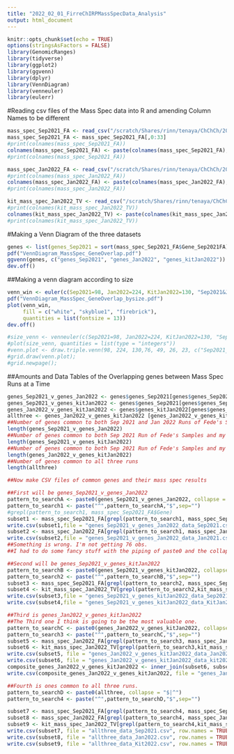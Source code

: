 ```yaml
---
title: "2022_02_01_FirreChIRPMassSpecData_Analysis"
output: html_document
---
```


```r
knitr::opts_chunk$set(echo = TRUE)
options(stringsAsFactors = FALSE)
library(GenomicRanges)
library(tidyverse)
library(ggplot2)
library(ggvenn)
library(dplyr)
library(VennDiagram)
library(venneuler)
library(eulerr)
```

#Reading csv files of the Mass Spec data into R and amending Column Names to be different
```r
mass_spec_Sep2021_FA <- read_csv("/scratch/Shares/rinn/tenaya/ChChCh/2022_02_01_FirreMassSpecData_Analysis/20210921_Fusion_FAriel_combined_protein_spc_FA.csv")
mass_spec_Sep2021_FA <- mass_spec_Sep2021_FA[,0:33]
#print(colnames(mass_spec_Sep2021_FA))
colnames(mass_spec_Sep2021_FA) <- paste(colnames(mass_spec_Sep2021_FA),"Sep2021FA",sep="_")
#print(colnames(mass_spec_Sep2021_FA))

mass_spec_Jan2022_FA <- read_csv("/scratch/Shares/rinn/tenaya/ChChCh/2022_02_01_FirreMassSpecData_Analysis/20220107_SCP_FAriel.csv")
#print(colnames(mass_spec_Jan2022_FA))
colnames(mass_spec_Jan2022_FA) <- paste(colnames(mass_spec_Jan2022_FA),"Jan2022FA",sep="_")
#print(colnames(mass_spec_Jan2022_FA))

kit_mass_spec_Jan2022_TV <- read_csv("/scratch/Shares/rinn/tenaya/ChChCh/2022_02_01_FirreMassSpecData_Analysis/2022_01_31_SCP_TVallery_combined_proteins.csv")
#print(colnames(kit_mass_spec_Jan2022_TV))
colnames(kit_mass_spec_Jan2022_TV) <- paste(colnames(kit_mass_spec_Jan2022_TV),"KitJan2022TV",sep="_")
#print(colnames(kit_mass_spec_Jan2022_TV))

```

#Making a Venn Diagram of the three datasets
```r
genes <- list(genes_Sep2021 = sort(mass_spec_Sep2021_FA$Gene_Sep2021FA), genes_Jan2022 = sort(mass_spec_Jan2022_FA$Gene_Jan2022FA), genes_kitJan2022= sort(kit_mass_spec_Jan2022_TV$Gene_KitJan2022TV))
pdf("VennDiagram_MassSpec_GeneOverlap.pdf")
ggvenn(genes, c("genes_Sep2021", "genes_Jan2022", "genes_kitJan2022"))
dev.off()
```

##Making a venn diagram according to size
```r
venn_win <- euler(c(Sep2021=98, Jan2022=224, KitJan2022=130, "Sep2021&Jan2022"=76, "Sep2021&KitJan2022"=26, "Jan2022&KitJan2022"=49,"Sep2021&Jan2022&KitJan2022"=23), shape = "ellipse")
pdf("VennDiagram_MassSpec_GeneOverlap_bysize.pdf")
plot(venn_win, 
     fill = c("white", "skyblue1", "firebrick"),
     quantities = list(fontsize = 13))
dev.off()

#size_venn <- venneuler(c(Sep2021=98, Jan2022=224, KitJan2022=130, "Sep2021&Jan2022"=76, "Sep2021&KitJan2022"=26, "Jan2022&KitJan2022"=49 ,"Sep2021&Jan2022&KitJan2022"=23))
#plot(size_venn, quantities = list(type = "integers"))
#venn.plot <- draw.triple.venn(98, 224, 130,76, 49, 26, 23, c("Sep2021_FA", "Jan2022_FA", "KitJan2022_TV"));
#grid.draw(venn.plot);
#grid.newpage();
```



##Amounts and Data Tables of the Overlapping genes between Mass Spec Runs at a Time
```r
genes_Sep2021_v_genes_Jan2022 <- genes$genes_Sep2021[genes$genes_Sep2021 %in% genes$genes_Jan2022]
genes_Sep2021_v_genes_kitJan2022 <- genes$genes_Sep2021[genes$genes_Sep2021 %in% genes$genes_kitJan2022]
genes_Jan2022_v_genes_kitJan2022 <- genes$genes_kitJan2022[genes$genes_kitJan2022 %in% genes$genes_Jan2022]
allthree <- genes_Jan2022_v_genes_kitJan2022 [genes_Jan2022_v_genes_kitJan2022 %in% genes_Sep2021_v_genes_Jan2022]
##Number of genes common to both Sep 2021 and Jan 2022 Runs of Fede's Samples
length(genes_Sep2021_v_genes_Jan2022)
##Number of genes common to both Sep 2021 Run of Fede's Samples and my Kit Sample
length(genes_Sep2021_v_genes_kitJan2022)
##Number of genes common to both Sep 2021 Run of Fede's Samples and my Kit Sample
length(genes_Jan2022_v_genes_kitJan2022)
##Number of genes common to all three runs
length(allthree)

##Now make CSV files of common genes and their mass spec results

##First will be genes_Sep2021_v_genes_Jan2022
pattern_to_searchA <- paste0(genes_Sep2021_v_genes_Jan2022, collapse = "$|^")
pattern_to_search1 <- paste("^",pattern_to_searchA,"$",sep="")
#grepl(pattern_to_search1, mass_spec_Sep2021_FA$Gene)
subset1 <- mass_spec_Sep2021_FA[grepl(pattern_to_search1, mass_spec_Sep2021_FA$Gene_Sep2021FA),]
write.csv(subset1,file = "genes_Sep2021_v_genes_Jan2022_data_Sep2021.csv", row.names=TRUE)
subset2 <- mass_spec_Jan2022_FA[grepl(pattern_to_search1, mass_spec_Jan2022_FA$Gene_Jan2022FA),]
write.csv(subset2,file = "genes_Sep2021_v_genes_Jan2022_data_Jan2021.csv", row.names=TRUE)
##Something is wrong. I'm not getting 76 obs. 
##I had to do some fancy stuff with the piping of paste0 and the collapse part. 

##Second will be genes_Sep2021_v_genes_kitJan2022
pattern_to_searchB <- paste0(genes_Sep2021_v_genes_kitJan2022, collapse = "$|^")
pattern_to_search2 <- paste("^",pattern_to_searchB,"$",sep="")
subset3 <- mass_spec_Sep2021_FA[grepl(pattern_to_search2, mass_spec_Sep2021_FA$Gene_Sep2021FA),]
subset4 <- kit_mass_spec_Jan2022_TV[grepl(pattern_to_search2,kit_mass_spec_Jan2022_TV$Gene_KitJan2022TV),]
write.csv(subset3,file = "genes_Sep2021_v_genes_kitJan2022_data_Sep2021.csv", row.names = TRUE )
write.csv(subset4,file = "genes_Sep2021_v_genes_kitJan2022_data_KitJan2022.csv", row.names = TRUE )

##Third is genes_Jan2022_v_genes_kitJan2022
##The Third one I think is going to be the most valuable one. 
pattern_to_searchC <- paste0(genes_Jan2022_v_genes_kitJan2022, collapse = "$|^")
pattern_to_search3 <- paste("^",pattern_to_searchC,"$",sep="")
subset5 <- mass_spec_Jan2022_FA[grepl(pattern_to_search3, mass_spec_Jan2022_FA$Gene_Jan2022FA),]
subset6 <- kit_mass_spec_Jan2022_TV[grepl(pattern_to_search3,kit_mass_spec_Jan2022_TV$Gene_KitJan2022TV),]
write.csv(subset5, file = "genes_Jan2022_v_genes_kitJan2022_data_Jan2022.csv", row.names=TRUE)
write.csv(subset6, file = "genes_Jan2022_v_genes_kitJan2022_data_kit2022.csv", row.names=TRUE)
composite_genes_Jan2022_v_genes_kitJan2022 <- inner_join(subset6, subset5, by = c("Gene_KitJan2022TV" = "Gene_Jan2022FA"))
write.csv(composite_genes_Jan2022_v_genes_kitJan2022, file = "genes_Jan2022_v_genes_kitJan2022_alldata.csv", row.names=TRUE)

##Fourth is ones common to all three runs.
pattern_to_searchD <- paste0(allthree, collapse = "$|^")
pattern_to_search4 <- paste("^",pattern_to_searchD,"$",sep="")

subset7 <- mass_spec_Sep2021_FA[grepl(pattern_to_search4, mass_spec_Sep2021_FA$Gene_Sep2021FA),]
subset8 <- mass_spec_Jan2022_FA[grepl(pattern_to_search4, mass_spec_Jan2022_FA$Gene_Jan2022FA),]
subset9 <- kit_mass_spec_Jan2022_TV[grepl(pattern_to_search4,kit_mass_spec_Jan2022_TV$Gene_KitJan2022TV),]
write.csv(subset7, file = "allthree_data_Sep2021.csv", row.names = TRUE)
write.csv(subset8, file = "allthree_data_Jan2022.csv", row.names = TRUE)
write.csv(subset9, file = "allthree_data_Kit2022.csv", row.names = TRUE)


```

